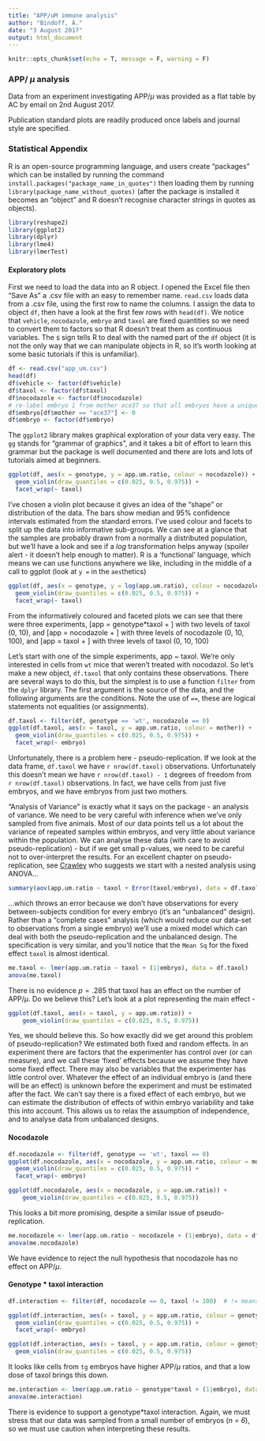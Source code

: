 ```yaml
---
title: "APP/uM immune analysis"
author: "Bindoff, A."
date: "3 August 2017"
output: html_document
---
```


```r
knitr::opts_chunk$set(echo = T, message = F, warning = F)
```

### APP/ $\mu$ analysis


Data from an experiment investigating APP/$\mu$ was provided as a flat table by AC by email on 2nd August 2017.

Publication standard plots are readily produced once labels and journal style are specified.  

### Statistical Appendix

R is an open-source programming language, and users create "packages" which can be installed by running the command `install.packages("package_name_in_quotes")` then loading them by running `library(package_name_without_quotes)` (after the package is installed it becomes an "object" and R doesn't recognise character strings in quotes as objects).

```r
library(reshape2)
library(ggplot2)
library(dplyr)
library(lme4)
library(lmerTest)

```



#### Exploratory plots

First we need to load the data into an R object. I opened the Excel file then "Save As" a .csv file with an easy to remember name. `read.csv` loads data from a .csv file, using the first row to name the columns. I assign the data to object `df`, then have a look at the first few rows with `head(df)`. We notice that `vehicle`, `nocodazole`, `embryo` and `taxol` are fixed quantities so we need to convert them to factors so that R doesn't treat them as continuous variables. The `$` sign tells R to deal with the named part of the `df` object (it is not the only way that we can manipulate objects in R, so it's worth looking at some basic tutorials if this is unfamiliar).


```r
df <- read.csv("app_um.csv")
head(df)
df$vehicle <- factor(df$vehicle)
df$taxol <- factor(df$taxol)
df$nocodazole <- factor(df$nocodazole)
# re-label embryo 1 from mother ace37 so that all embryos have a unique identifier
df$embryo[df$mother == "ace37"] <- 0
df$embryo <- factor(df$embryo)


```

The `ggplot2` library makes graphical exploration of your data very easy. The `gg` stands for "grammar of graphics", and it takes a bit of effort to learn this grammar but the package is well documented and there are lots and lots of tutorials aimed at beginners. 

```r
ggplot(df, aes(x = genotype, y = app.um.ratio, colour = nocodazole)) +
  geom_violin(draw_quantiles = c(0.025, 0.5, 0.975)) +
  facet_wrap(~ taxol)

```

I've chosen a violin plot because it gives an idea of the "shape" or distribution of the data. The bars show median and 95% confidence intervals estimated from the standard errors. I've used colour and facets to split up the data into informative sub-groups. We can see at a glance that the samples are probably drawn from a normally a distributed population, but we'll have a look and see if a $log$ transformation helps anyway (spoiler alert - it doesn't help enough to matter). R is a 'functional' language, which means we can use functions anywhere we like, including in the middle of a call to ggplot (look at `y =` in the `aes`thetics)

```r
ggplot(df, aes(x = genotype, y = log(app.um.ratio), colour = nocodazole)) +
  geom_violin(draw_quantiles = c(0.025, 0.5, 0.975)) +
  facet_wrap(~ taxol)

```

From the informatively coloured and faceted plots we can see that there were three experiments,
\[app = genotype*taxol + \epsilon\]
with two levels of taxol (0, 10), and
\[app = nocodazole + \epsilon\]
with three levels of nocodazole (0, 10, 100), and
\[app = taxol + \epsilon\]
with three levels of taxol (0, 10, 100)


Let's start with one of the simple experiments, app ~ taxol. We're only interested in cells from `wt` mice that weren't treated with nocodazol. So let's make a new object, `df.taxol` that only contains these observations. There are several ways to do this, but the simplest is to use a function `filter` from the `dplyr` library. The first argument is the source of the data, and the following arguments are the conditions. Note the use of `==`, these are logical statements not equalities (or assignments).


```r
df.taxol <- filter(df, genotype == 'wt', nocodazole == 0)
ggplot(df.taxol, aes(x = taxol, y = app.um.ratio, colour = mother)) +
  geom_violin(draw_quantiles = c(0.025, 0.5, 0.975)) +
  facet_wrap(~ embryo)
```

Unfortunately, there is a problem here - pseudo-replication. If we look at the data frame, `df.taxol` we have `r nrow(df.taxol)` observations. Unfortunately this doesn't mean we have `r nrow(df.taxol) - 1` degrees of freedom from `r nrow(df.taxol)` observations. In fact, we have cells from just five embryos, and we have embryos from just two mothers.

"Analysis of Variance" is exactly what it says on the package - an analysis of variance. We need to be very careful with inference when we've only sampled from five animals. Most of our data points tell us a lot about the variance of repeated samples within embryos, and very little about variance within the population. We can analyse these data (with care to avoid pseudo-replication) - but if we get small p-values, we need to be careful not to over-interpret the results. For an excellent chapter on pseudo-replication, see [Crawley](http://www3.imperial.ac.uk/pls/portallive/docs/1/1171923.PDF) who suggests we start with a nested analysis using ANOVA...  

```r
summary(aov(app.um.ratio ~ taxol + Error(taxol/embryo), data = df.taxol))
```

...which throws an error because we don't have observations for every between-subjects condition for every embryo (it's an "unbalanced" design). Rather than a "complete cases" analysis (which would reduce our data-set to observations from a single embryo) we'll use a mixed model which can deal with both the pseudo-replication and the unbalanced design. The specification is very similar, and you'll notice that the `Mean Sq` for the fixed effect `taxol` is almost identical.

```r
me.taxol <- lmer(app.um.ratio ~ taxol + (1|embryo), data = df.taxol)
anova(me.taxol)
```


There is no evidence $p = .285$ that taxol has an effect on the number of APP/$\mu$. Do we believe this? Let's look at a plot representing the main effect -

```r
ggplot(df.taxol, aes(x = taxol, y = app.um.ratio)) +
    geom_violin(draw_quantiles = c(0.025, 0.5, 0.975)) 


```

Yes, we should believe this.  So how exactly did we get around this problem of pseudo-replication?  We estimated both fixed and random effects. In an experiment there are factors that the experimenter has control over (or can measure), and we call these 'fixed' effects because we assume they have some fixed effect. There may also be variables that the experimenter has little control over. Whatever the effect of an individual embryo is (and there will be an effect) is unknown before the experiment and must be estimated after the fact. We can't say there is a fixed effect of each embryo, but we can estimate the distribution of effects of within embryo variability and take this into account. This allows us to relax the assumption of independence, and to analyse data from unbalanced designs.

#### Nocodazole


```r
df.nocodazole <- filter(df, genotype == 'wt', taxol == 0)
ggplot(df.nocodazole, aes(x = nocodazole, y = app.um.ratio, colour = mother)) +
  geom_violin(draw_quantiles = c(0.025, 0.5, 0.975)) +
  facet_wrap(~ embryo)

ggplot(df.nocodazole, aes(x = nocodazole, y = app.um.ratio)) +
    geom_violin(draw_quantiles = c(0.025, 0.5, 0.975)) 
```

This looks a bit more promising, despite a similar issue of pseudo-replication.

```r
me.nocodazole <- lmer(app.um.ratio ~ nocodazole + (1|embryo), data = df.nocodazole)
anova(me.nocodazole)
```

We have evidence to reject the null hypothesis that nocodazole has no effect on APP/$\mu$.

#### Genotype * taxol interaction

```r
df.interaction <- filter(df, nocodazole == 0, taxol != 100)  # != means "not equal to"

ggplot(df.interaction, aes(x = taxol, y = app.um.ratio, colour = genotype)) +
  geom_violin(draw_quantiles = c(0.025, 0.5, 0.975)) +
  facet_wrap(~ embryo)

ggplot(df.interaction, aes(x = taxol, y = app.um.ratio, colour = genotype)) +
  geom_violin(draw_quantiles = c(0.025, 0.5, 0.975)) 

```

It looks like cells from `tg` embryos have higher APP/$\mu$ ratios, and that a low dose of taxol brings this down.


```r
me.interaction <- lmer(app.um.ratio ~ genotype*taxol + (1|embryo), data = df.interaction)
anova(me.interaction)


```

There is evidence to support a genotype\*taxol interaction. Again, we must stress that our data was sampled from a small number of embryos (*n = 6*), so we must use caution when interpreting these results.